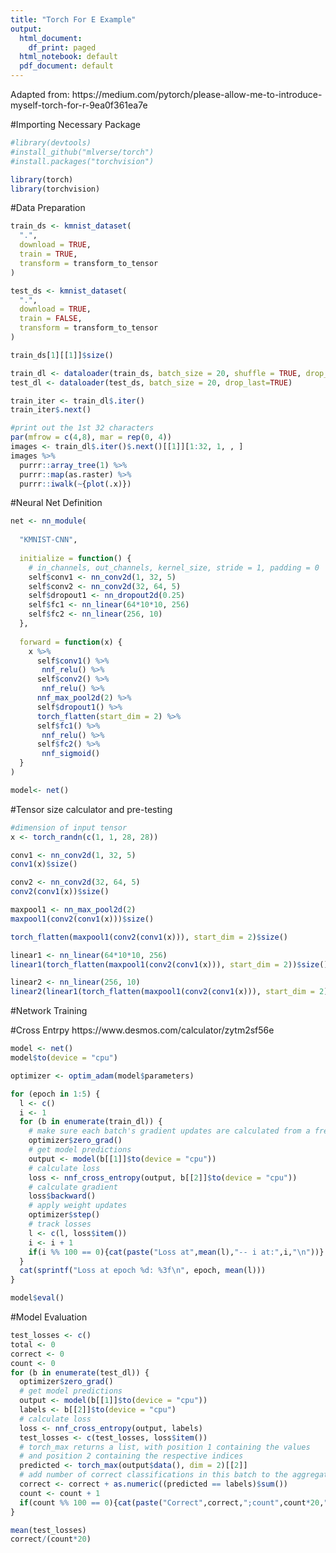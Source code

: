```yaml
---
title: "Torch For E Example"
output:
  html_document:
    df_print: paged
  html_notebook: default
  pdf_document: default
---
```


Adapted from: https://medium.com/pytorch/please-allow-me-to-introduce-myself-torch-for-r-9ea0f361ea7e 

#Importing Necessary Package
```r
#library(devtools)
#install_github("mlverse/torch")
#install.packages("torchvision")

library(torch)
library(torchvision)
```

#Data Preparation 
```r

train_ds <- kmnist_dataset(
  ".",
  download = TRUE,
  train = TRUE,
  transform = transform_to_tensor
)

test_ds <- kmnist_dataset(
  ".",
  download = TRUE,
  train = FALSE,
  transform = transform_to_tensor
)

train_ds[1][[1]]$size()

train_dl <- dataloader(train_ds, batch_size = 20, shuffle = TRUE, drop_last=TRUE)
test_dl <- dataloader(test_ds, batch_size = 20, drop_last=TRUE)

train_iter <- train_dl$.iter()
train_iter$.next()

#print out the 1st 32 characters
par(mfrow = c(4,8), mar = rep(0, 4))
images <- train_dl$.iter()$.next()[[1]][1:32, 1, , ] 
images %>%
  purrr::array_tree(1) %>%
  purrr::map(as.raster) %>%
  purrr::iwalk(~{plot(.x)})
```

#Neural Net Definition 
```r

net <- nn_module(
  
  "KMNIST-CNN",
  
  initialize = function() {
    # in_channels, out_channels, kernel_size, stride = 1, padding = 0
    self$conv1 <- nn_conv2d(1, 32, 5)
    self$conv2 <- nn_conv2d(32, 64, 5)
    self$dropout1 <- nn_dropout2d(0.25)
    self$fc1 <- nn_linear(64*10*10, 256)
    self$fc2 <- nn_linear(256, 10)
  },
  
  forward = function(x) {
    x %>% 
      self$conv1() %>%
       nnf_relu() %>%
      self$conv2() %>%
       nnf_relu() %>%
      nnf_max_pool2d(2) %>%
      self$dropout1() %>%
      torch_flatten(start_dim = 2) %>%
      self$fc1() %>%
       nnf_relu() %>%
      self$fc2() %>%
       nnf_sigmoid()
  }
)

model<- net()
```



#Tensor size calculator and pre-testing
```r
#dimension of input tensor
x <- torch_randn(c(1, 1, 28, 28))

conv1 <- nn_conv2d(1, 32, 5)
conv1(x)$size()

conv2 <- nn_conv2d(32, 64, 5)
conv2(conv1(x))$size()

maxpool1 <- nn_max_pool2d(2)
maxpool1(conv2(conv1(x)))$size()

torch_flatten(maxpool1(conv2(conv1(x))), start_dim = 2)$size()

linear1 <- nn_linear(64*10*10, 256)
linear1(torch_flatten(maxpool1(conv2(conv1(x))), start_dim = 2))$size()

linear2 <- nn_linear(256, 10)
linear2(linear1(torch_flatten(maxpool1(conv2(conv1(x))), start_dim = 2)))$size()
```

#Network Training 

#Cross Entrpy
https://www.desmos.com/calculator/zytm2sf56e

```r

model <- net()
model$to(device = "cpu")

optimizer <- optim_adam(model$parameters)

for (epoch in 1:5) {
  l <- c()
  i <- 1
  for (b in enumerate(train_dl)) {
    # make sure each batch's gradient updates are calculated from a fresh start
    optimizer$zero_grad()
    # get model predictions
    output <- model(b[[1]]$to(device = "cpu"))
    # calculate loss
    loss <- nnf_cross_entropy(output, b[[2]]$to(device = "cpu"))
    # calculate gradient
    loss$backward()
    # apply weight updates
    optimizer$step()
    # track losses
    l <- c(l, loss$item())
    i <- i + 1
    if(i %% 100 == 0){cat(paste("Loss at",mean(l),"-- i at:",i,"\n"))}
  }
  cat(sprintf("Loss at epoch %d: %3f\n", epoch, mean(l)))
}

model$eval()
```

#Model Evaluation 
```r
test_losses <- c()
total <- 0
correct <- 0
count <- 0
for (b in enumerate(test_dl)) {
  optimizer$zero_grad()
  # get model predictions
  output <- model(b[[1]]$to(device = "cpu"))
  labels <- b[[2]]$to(device = "cpu")
  # calculate loss
  loss <- nnf_cross_entropy(output, labels)
  test_losses <- c(test_losses, loss$item())
  # torch_max returns a list, with position 1 containing the values 
  # and position 2 containing the respective indices
  predicted <- torch_max(output$data(), dim = 2)[[2]]
  # add number of correct classifications in this batch to the aggregate
  correct <- correct + as.numeric((predicted == labels)$sum())
  count <- count + 1
  if(count %% 100 == 0){cat(paste("Correct",correct,";count",count*20,"\n"))}
}

mean(test_losses)
correct/(count*20)

```


